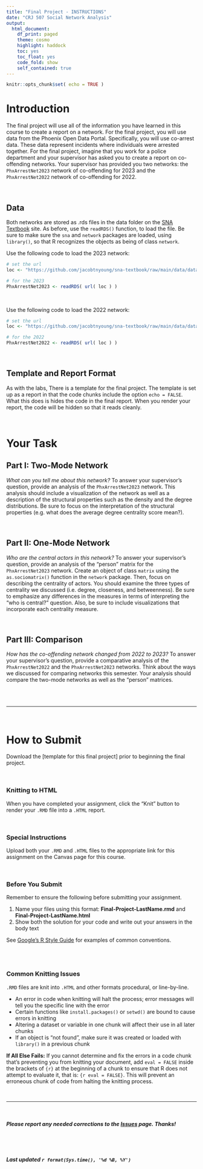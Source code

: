 ```yaml
---
title: "Final Project - INSTRUCTIONS"
date: "CRJ 507 Social Network Analysis"
output: 
  html_document:
    df_print: paged
    theme: cosmo
    highlight: haddock
    toc: yes
    toc_float: yes
    code_fold: show
    self_contained: true
---
```



<style>
body {
text-align: left}
</style>


```r
knitr::opts_chunk$set( echo = TRUE )
```

# Introduction

The final project will use all of the information you have learned in this course to create a report on a network. For the final project, you will use data from the Phoenix Open Data Portal. Specifically, you will use co-arrest data. These data represent incidents where individuals were arrested together. For the final project, imagine that you work for a police department and your supervisor has asked you to create a report on co-offending networks. Your supervisor has provided you two networks: the `PhxArrestNet2023` network of co-offending for 2023 and the `PhxArrestNet2022` network of co-offending for 2022.

<br>

## Data

Both networks are stored as .rds files in the data folder on the [SNA Textbook](https://github.com/jacobtnyoung/sna-textbook/tree/main/data) site. As before, use the `readRDS()` function, to load the file. Be sure to make sure the `sna` and `network` packages are loaded, using `library()`, so that R recognizes the objects as being of class `network`.

Use the following code to load the 2023 network:

```r

# set the url
loc <- "https://github.com/jacobtnyoung/sna-textbook/raw/main/data/data-PHX-arrest-2023-net.rds"

# for the 2023
PhxArrestNet2023 <- readRDS( url( loc ) )

```

<br>

Use the following code to load the 2022 network:

```r

# set the url
loc <- "https://github.com/jacobtnyoung/sna-textbook/raw/main/data/data-PHX-arrest-2022-net.rds"

# for the 2022
PhxArrestNet2022 <- readRDS( url( loc ) )

```

<br>

## Template and Report Format

As with the labs, There is a template for the final project. The template is set up as a report in that the code chunks include the option `echo = FALSE`. What this does is hides the code in the final report. When you render your report, the code will be hidden so that it reads cleanly.

<br>

# Your Task

## Part I: Two-Mode Network

*What can you tell me about this network?* To answer your supervisor's question, provide an analysis of the `PhxArrestNet2023` network. This analysis should include a visualization of the network as well as a description of the structural properties such as the density and the degree distributions. Be sure to focus on the interpretation of the structural properties (e.g. what does the average degree centrality score mean?).

<br>

## Part II: One-Mode Network

*Who are the central actors in this network?* To answer your supervisor's question, provide an analysis of the "person" matrix for the `PhxArrestNet2023` network. Create an object of class `matrix` using the `as.sociomatrix()` function in the `network` package. Then, focus on describing the centrality of actors. You should examine the three types of centrality we discussed (i.e. degree, closeness, and betweenness). Be sure to emphasize any differences in the measures in terms of interpreting the "who is central?" question. Also, be sure to include visualizations that incorporate each centrality measure.

<br>

## Part III: Comparison

*How has the co-offending network changed from 2022 to 2023?* To answer your supervisor's question, provide a comparative analysis of the `PhxArrestNet2022` and the `PhxArrestNet2023` networks. Think about the ways we discussed for comparing networks this semester. Your analysis should compare the two-mode networks as well as the "person" matrices. 

<br>
<br>

____

<br>

# How to Submit

Download the [template for this final project] prior to beginning the final project. 

<br>

### Knitting to HTML

When you have completed your assignment, click the "Knit" button to render your `.RMD` file into a `.HTML` report.

<br>

### Special Instructions

Upload both your `.RMD` and `.HTML` files to the appropriate link for this assignment on the Canvas page for this course.

<br>

### Before You Submit

Remember to ensure the following before submitting your assignment.

1. Name your files using this format: **Final-Project-LastName.rmd** and **Final-Project-LastName.html**
2. Show both the solution for your code and write out your answers in the body text 

See [Google's R Style Guide](https://google.github.io/styleguide/Rguide.xml) for examples of common conventions.

<br>
<br>

### Common Knitting Issues

`.RMD` files are knit into `.HTML` and other formats procedural, or line-by-line.

* An error in code when knitting will halt the process; error messages will tell you the specific line with the error
* Certain functions like `install.packages()` or `setwd()` are bound to cause errors in knitting 
* Altering a dataset or variable in one chunk will affect their use in all later chunks
* If an object is "not found", make sure it was created or loaded with `library()` in a previous chunk

**If All Else Fails:** If you cannot determine and fix the errors in a code chunk that's preventing you from knitting your document, add `eval = FALSE` inside the brackets of `{r}` at the beginning of a chunk to ensure that R does not attempt to evaluate it, that is: `{r eval = FALSE}`. This will prevent an erroneous chunk of code from halting the knitting process.  

<br>

---

<br>

##### ***Please*** report any needed corrections to the [Issues](https://github.com/Watts-College/crj-507-template/issues) page. Thanks!

<br>
<br>

###### ***Last updated `r format(Sys.time(), '%d %B, %Y')`***